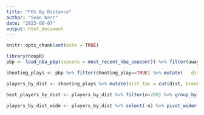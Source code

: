 ```yaml
---
title: "FG% By Distance"
author: "Sean Kerr"
date: "2023-06-07"
output: html_document
---
```


```r
knitr::opts_chunk$set(echo = TRUE)
```

```r
library(hoopR)
pbp <- load_nba_pbp(seasons = most_recent_nba_season()) %>% filter(away_team_name != 'Team Giannis' & home_team_name != 'Team LeBron')  %>% left_join(players_, by = c('athlete_id_1'='athlete_id'))

shooting_plays <- pbp %>% filter(shooting_play==TRUE) %>% mutate(   dist = round(sqrt( ( coordinate_x_raw - 25)^2 + (coordinate_y_raw - 0)^2  )    ), 2) %>% filter(!type_text %in% free_throws)

players_by_dist <- shooting_plays %>% mutate(dist_fac = cut(dist, breaks = c(-5, 0, 5, 10, 15, 20, 25, 30, 35, 40, 500))) %>% group_by(athlete_display_name, dist_fac) %>% summarize(fg_pct = round(mean(scoring_play), 3), n = n())

best_players_by_dist <- players_by_dist %>% filter(n>200) %>% group_by(dist_fac) %>% summarize(fg_pct = max(fg_pct)) %>% left_join(players_by_dist %>% filter(n>200), by=c('fg_pct'='fg_pct')) %>% select(dist_fac.x, fg_pct, n, athlete_display_name) %>% mutate(fg_pct=round(fg_pct, 3))

players_by_dist_wide <- players_by_dist %>% select(-n) %>% pivot_wider(names_from=dist_fac, values_from=fg_pct) %>% group_by(athlete_display_name) %>% summarize(`(0,5]`= max(`(0,5]`),  `(5,10]`= max(`(5,10]`),  `(10,15]`= max(`(10,15]`), `(15,20]`= max(`(15,20]`), `(20,25]`= max(`(20,25]`), `(25,30]`= max(`(25,30]`)) 
```

